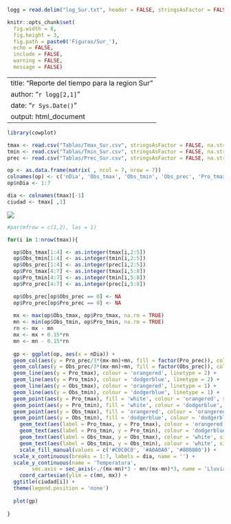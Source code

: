 
```r
logg = read.delim("log_Sur.txt", header = FALSE, stringsAsFactor = FALSE)

knitr::opts_chunk$set(
  fig.width = 8, 
  fig.height = 3, 
  fig.path = paste0('Figuras/Sur_'),
  echo = FALSE,
  include = FALSE,
  warning = FALSE,
  message = FALSE)
```
---
title: "Reporte del tiempo para la region Sur"
author: "`r logg[2,1]`"
date: "`r Sys.Date()`"
output: html_document
---

```r
library(cowplot)

tmax <- read.csv("Tablas/Tmax_Sur.csv", stringsAsFactor = FALSE, na.string = '-99')
tmin <- read.csv("Tablas/Tmin_Sur.csv", stringsAsFactor = FALSE, na.string = '-99')
prec <- read.csv("Tablas/Prec_Sur.csv", stringsAsFactor = FALSE, na.string = '-99')

op <- as.data.frame(matrix( , ncol = 7, nrow = 7))
colnames(op) <- c('nDia', 'Obs_tmax', 'Obs_tmin', 'Obs_prec', 'Pro_tmax', 'Pro_tmin', 'Pro_prec')
op$nDia <- 1:7

dia <- colnames(tmax)[-1]
ciudad <- tmax[ ,1]
```

![](Figuras/leyenda.png)

```r
#par(mfrow = c(1,2), las = 1)

for(i in 1:nrow(tmax)){

  op$Obs_tmax[1:4] <- as.integer(tmax[i,2:5]) 
  op$Obs_tmin[1:4] <- as.integer(tmin[i,2:5]) 
  op$Obs_prec[1:4] <- as.integer(prec[i,2:5])
  op$Pro_tmax[4:7] <- as.integer(tmax[i,5:8])
  op$Pro_tmin[4:7] <- as.integer(tmin[i,5:8])
  op$Pro_prec[4:7] <- as.integer(prec[i,5:8])  

  op$Obs_prec[op$Obs_prec == 0] <- NA
  op$Pro_prec[op$Pro_prec == 0] <- NA
  
  mx <- max(op$Obs_tmax, op$Pro_tmax, na.rm = TRUE)
  mn <- min(op$Obs_tmin, op$Pro_tmin, na.rm = TRUE)
  rn <- mx - mn
  mx <- mx + 0.15*rn
  mn <- mn - 0.15*rn
  
  gp <- ggplot(op, aes(x = nDia)) + 
  geom_col(aes(y = Pro_prec/3*(mx-mn)+mn, fill = factor(Pro_prec)), color = '#808080', alpha = 0.15, width = 0.1) +
  geom_col(aes(y = Obs_prec/3*(mx-mn)+mn, fill = factor(Obs_prec)), color = "#808080", width = 0.1) +
  geom_line(aes(y = Pro_tmax), colour = 'orangered', linetype = 2) +
  geom_line(aes(y = Pro_tmin), colour = 'dodgerblue', linetype = 2) +
  geom_line(aes(y = Obs_tmax), colour = 'orangered', linetype = 1) +
  geom_line(aes(y = Obs_tmin), colour = 'dodgerblue', linetype = 1) +
  geom_point(aes(y = Pro_tmax), fill = 'white', colour = 'orangered', shape = 21, size = 7) +
  geom_point(aes(y = Pro_tmin), fill = 'white', colour = 'dodgerblue', shape = 21, size = 7) +
  geom_point(aes(y = Obs_tmax), fill = 'orangered', colour = 'orangered', shape = 21, size = 7) +
  geom_point(aes(y = Obs_tmin), fill = 'dodgerblue', colour = 'dodgerblue', shape = 21, size = 7) +
	geom_text(aes(label = Pro_tmax, y = Pro_tmax), colour = 'orangered', size = 3) +
	geom_text(aes(label = Pro_tmin, y = Pro_tmin), colour = 'dodgerblue', size = 3) +
	geom_text(aes(label = Obs_tmax, y = Obs_tmax), colour = 'white', size = 3) +
	geom_text(aes(label = Obs_tmin, y = Obs_tmin), colour = 'white', size = 3) +
	scale_fill_manual(values = c('#C0C0C0', '#A0A0A0', '#808080')) +
  scale_x_continuous(breaks = 1:7, labels = dia, name = '') +
  scale_y_continuous(name = 'Temperatura',
		sec.axis = sec_axis(~./(mx-mn)*3 - mn/(mx-mn)*3, name = 'Lluvia', labels = c(" ", "Ligera", "Moderada", "Intensa"))) +
	coord_cartesian(ylim = c(mn, mx)) +
  ggtitle(ciudad[i]) +
  theme(legend.position = 'none')
  
  plot(gp)
  
}

```
